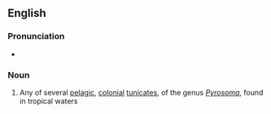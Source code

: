 ==English==

===Pronunciation===
* {{audio|En-us-ncalif-pyrosome.ogg|Audio (Northern California, US)}}

===Noun===
{{wikipedia|pyrosoma}}
{{en-noun|pl2=pyrosoma}}

# Any of several [[pelagic]], [[colonial]] [[tunicate]]s, of the genus ''[[Pyrosoma]]'', found in tropical waters